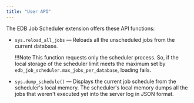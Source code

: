 ```yaml
---
title: "User API"
---
```


The EDB Job Scheduler extension offers these API functions: 

- `sys.reload_all_jobs` &mdash; Reloads all the unscheduled jobs from the current database. 

  !!!Note
     This function requests only the scheduler process. So, if the local storage of the scheduler limit meets the maximum set by `edb_job_scheduler.max_jobs_per_database`, loading fails. 

- `sys.dump_schedule()` &mdash; Displays the current job schedule from the scheduler's local memory. The scheduler's local memory dumps all the jobs that weren't executed yet into the server log in JSON format. 
